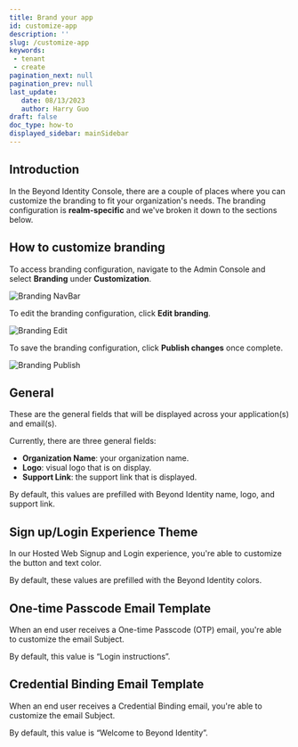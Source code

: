 ```yaml
---
title: Brand your app
id: customize-app
description: ''
slug: /customize-app 
keywords: 
 - tenant
 - create
pagination_next: null
pagination_prev: null
last_update: 
   date: 08/13/2023
   author: Harry Guo
draft: false
doc_type: how-to
displayed_sidebar: mainSidebar
---
```


## Introduction

In the Beyond Identity Console, there are a couple of places where you can customize the branding to fit your organization's needs. 
The branding configuration is **realm-specific** and we've broken it down to the sections below.

## How to customize branding

To access branding configuration, navigate to the Admin Console and select **Branding** under **Customization**.

![Branding NavBar](../images/admin-console/branding-navbar.png)

To edit the branding configuration, click **Edit branding**.

![Branding Edit](../images/admin-console/branding-edit.png)

To save the branding configuration, click **Publish changes** once complete.

![Branding Publish](../images/admin-console/branding-publish.png)

## General

These are the general fields that will be displayed across your application(s) and email(s).

Currently, there are three general fields:
- **Organization Name**: your organization name.
- **Logo**: visual logo that is on display.
- **Support Link**: the support link that is displayed.

By default, this values are prefilled with Beyond Identity name, logo, and support link.

## Sign up/Login Experience Theme

In our Hosted Web Signup and Login experience, you're able to customize the button and text color.

By default, these values are prefilled with the Beyond Identity colors.

## One-time Passcode Email Template

When an end user receives a One-time Passcode (OTP) email, you're able to customize the email Subject.

By default, this value is “Login instructions”.

## Credential Binding Email Template

When an end user receives a Credential Binding email, you're able to customize the email Subject.

By default, this value is “Welcome to Beyond Identity”.